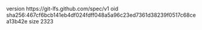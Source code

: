 version https://git-lfs.github.com/spec/v1
oid sha256:467cf6bcb141eb4df024fdff048a5a96c23ed7361d38239f0517c68cea13b42e
size 2323
